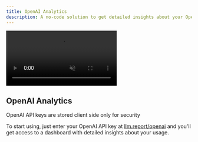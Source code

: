 ```yaml
---
title: OpenAI Analytics
description: A no-code solution to get detailed insights about your OpenAI API usage such as cost per model, token usage, and more.
---
```


<video
  className="block rounded-xl shadow-lg"
  src="https://cdn.llm.report/openai-demo.mp4"
  alt="OpenAI demo"
  autoPlay
  loop
  muted
/>

## OpenAI Analytics

<Check>OpenAI API keys are stored client side only for security</Check>

To start using, just enter your OpenAI API key at [llm.report/openai](https://llm.report/openai) and you'll get access to a dashboard with detailed insights about your usage.
